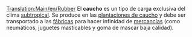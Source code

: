 [[Translation:Main/en/Rubber]]
{{es/Carga| carga  = Caucho
| imagen = Rubberplantation.png
| producida =[[Main/es/Plantación de caucho|Plantación de caucho]]
| aceptada  =[[Main/es/Fábrica|Fábrica]]
}}
El '''caucho''' es un tipo de carga exclusiva del clima [[Main/en/Clima/Es#Subtropical|subtropical]]. Se produce en las [[Main/es/Plantación de caucho|plantaciones de caucho]] y debe ser transportado a las [[Main/es/Fábrica|fábricas]] para hacer infinidad de [[Main/es/Mercancías|mercancías]] (como neumáticos, juguetes masticables y goma de mascar baja calidad).